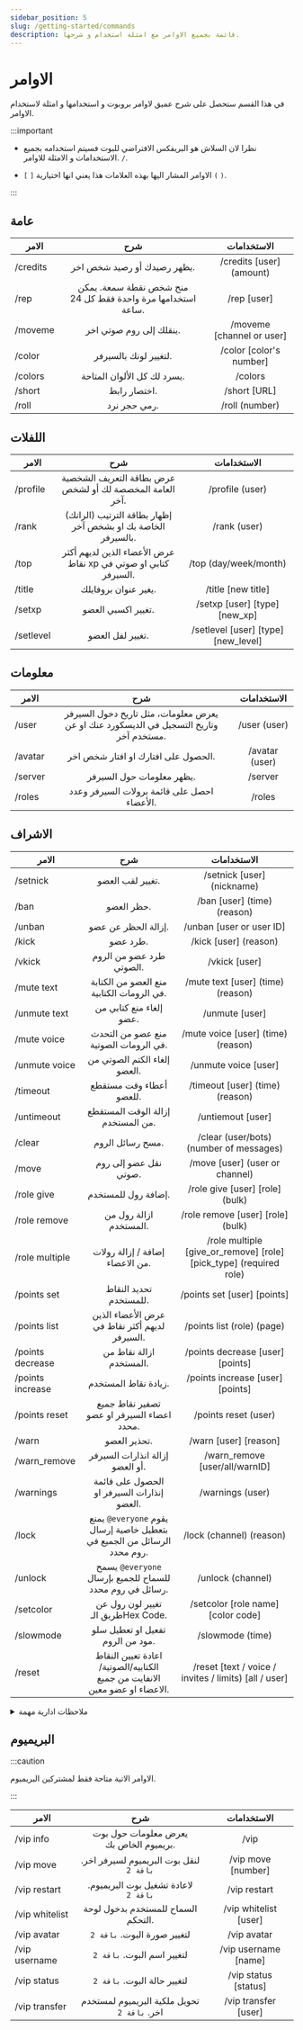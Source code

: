```yaml
---
sidebar_position: 5
slug: /getting-started/commands
description: قائمة بجميع الاوامر مع امثلة استخدام و شرحها.
---
```


# الاوامر

في هذا القسم ستحصل على شرح عميق لاوامر بروبوت و استخدامها و امثلة لاستخدام الاوامر.

:::important

- نظرا لان السلاش هو البريفكس الافتراضي للبوت فسيتم استخدامه بجميع الاستخدامات و الامثلة للاوامر. `/`.

- `[` `]` الاوامر المشار اليها بهذه العلامات هذا يعني انها اختيارية `(` `)`.

:::

## عامة 

| الامر | شرح | الاستخدامات |
| ------------- |:-------------:|:-------------:|
| /credits | يظهر رصيدك أو رصيد شخص اخر. | /credits [user] (amount) |
| /rep | منح شخص نقطة سمعة. يمكن استخدامها مرة واحدة فقط كل 24 ساعة. | /rep [user] |
| /moveme | ينقلك إلى روم صوتي اخر. | /moveme [channel or user] |
| /color | لتغيير لونك بالسيرفر. | /color [color's number] |
| /colors | يسرد لك كل الألوان المتاحة. | /colors |
| /short | اختصار رابط. | /short [URL] |
| /roll | رمي حجر نرد. | /roll (number) |

## اللفلات

| الامر | شرح | الاستخدامات |
| ------------- |:-------------:|:-------------:|
| /profile | عرض بطاقة التعريف الشخصية العامة المخصصة لك أو لشخص آخر. | /profile (user) |
| /rank | إظهار بطاقة الترتيب (الرانك) الخاصة بك او بشخص آخر بالسيرفر. | /rank (user) |
| /top | عرض الأعضاء الذين لديهم أكثر نقاط xp كتابي او صوتي في السيرفر. | /top (day/week/month) |
| /title | يغير عنوان بروفايلك. | /title [new title] |
| /setxp | تغيير اكسبي العضو. | /setxp [user] [type] [new_xp] |
| /setlevel | تغيير لفل العضو. | /setlevel [user] [type] [new_level] |

## معلومات

| الامر | شرح | الاستخدامات |
| ------------- |:-------------:|:-------------:|
| /user | يعرض معلومات، مثل تاريخ دخول السيرفر وتاريخ التسجيل في الديسكورد عنك او عن مستخدم آخر. | /user (user) |
| /avatar | الحصول على افتارك او افتار شخص اخر. | /avatar (user) |
| /server | يظهر معلومات حول السيرفر. | /server |
| /roles | احصل على قائمة برولات السيرفر وعدد الأعضاء. | /roles |

## الاشراف

| الامر | شرح | الاستخدامات |
| ------------- |:-------------:|:-------------:|
| /setnick | تغيير لقب العضو. | /setnick [user] (nickname) |
| /ban | حظر العضو. | /ban [user] (time) (reason) |
| /unban |  إزالة الحظر عن عضو. | /unban [user or user ID] |
| /kick | طرد عضو. | /kick [user] (reason) |
| /vkick | طرد عضو من الروم الصوتي. | /vkick [user] |
| /mute text | منع العضو من الكتابة في الرومات الكتابية. | /mute text [user] (time) (reason) |
| /unmute text | إلغاء منع كتابي من عضو. | /unmute [user] |
| /mute voice | منع عضو من التحدث في الرومات الصوتية. | /mute voice [user] (time) (reason) |
| /unmute voice | إلغاء الكتم الصوتي من العضو. | /unmute voice [user] |
| /timeout | أعطاء وقت مستقطع للعضو. | /timeout [user] (time) (reason) |
| /untimeout | إزالة الوقت المستقطع من المستخدم. | /untiemout [user] |
| /clear | مسح رسائل الروم. | /clear (user/bots) (number of messages) | 
| /move | نقل عضو إلى روم صوتي. | /move [user] (user or channel) |
| /role give | إضافة رول للمستخدم. | /role give [user] [role] (bulk) |
| /role remove | ازالة رول من المستخدم. | /role remove [user] [role] (bulk) |
| /role multiple | إضافة / إزالة رولات من الاعضاء. | /role multiple [give_or_remove] [role] [pick_type] (required role) |
| /points set | تحديد النقاط للمستخدم. | /points set [user] [points] |
| /points list |  عرض الأعضاء الذين لديهم أكثر نقاط في السيرفر. | /points list (role) (page) |
| /points decrease | ازالة نقاط من المستخدم. | /points decrease [user] [points] |
| /points increase | زيادة نقاط المستخدم. | /points increase [user] [points] |
| /points reset | تصفير نقاط جميع اعضاء السيرفر او عضو محدد. | /points reset (user) |
| /warn | تحذير العضو. | /warn [user] [reason] |
| /warn_remove | إزالة انذارات السيرفر أو العضو. | /warn_remove [user/all/warnID] |
| /warnings | الحصول على قائمة إنذارات السيرفر او العضو. | /warnings (user) |
| /lock | يمنع `@everyone` يقوم بتعطيل خاصية إرسال الرسائل من الجميع في روم محدد. | /lock (channel) (reason) |
| /unlock | يسمح `@everyone` للسماح للجميع بإرسال رسائل في روم محدد. | /unlock (channel) |
| /setcolor | تغيير لون رول عن طريق الـHex Code. | /setcolor [role name] [color code]
| /slowmode | تفعيل او تعطيل سلو مود من الروم. | /slowmode (time) |
| /reset | اعادة تعيين النقاط الكتابيه/الصوتية/الانفايت من جميع الاعضاء او عضو معين. | /reset [text / voice / invites / limits) [all / user] |

<details>

<summary>ملاحظات ادارية مهمة</summary>

- يمكن للاعضاء الذين لديهم صلاحيات `ادمن ستريتر` او `رولات المشرفين` في لوحة التحكم استخدام جميع اوامر الاشراف على سبيل المثال يمكن للاعضاء الذين لديهم صلاحية الحظر باستخدام امر "/ban".

- اذا لم يتم تحديد وقت ستكون المدة الافتراضية ** ثلاثة اشهر** لجميع الاوامر التي تتطلب ادخال مدة معينة، يمكن تعديل المدة في اي وقت.
  
</details>

## البريميوم

:::caution 

الاوامر الاتية متاحة فقط لمشتركين البريميوم.

:::

| الامر | شرح | الاستخدامات |
| ------------- |:-------------:|:-------------:|
| /vip info | يعرض معلومات حول بوت بريميوم الخاص بك. | /vip |
| /vip move | لنقل بوت البريميوم لسيرفر اخر. `باقة 2` | /vip move [number] |
| /vip restart | لاعادة تشغيل بوت البريميوم. `باقة 2` | /vip restart |
| /vip whitelist | السماح للمستخدم بدخول لوحة التحكم. | /vip whitelist [user] |
| /vip avatar | لتغيير صورة البوت. `باقة 2` | /vip avatar |
| /vip username | لتغيير اسم البوت. `باقة 2` | /vip username [name] |
| /vip status | لتغيير حالة البوت. `باقة 2` | /vip status [status] |
| /vip transfer | تحويل ملكية البريميوم لمستخدم اخر. `باقة 2` | /vip transfer [user]
